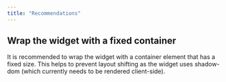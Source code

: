 ```yaml
---
title: "Recommendations"
---
```


## Wrap the widget with a fixed container

It is recommended to wrap the widget with a container element that has a fixed size. This helps to prevent layout shifting as the widget uses shadow-dom (which currently needs to be rendered client-side).